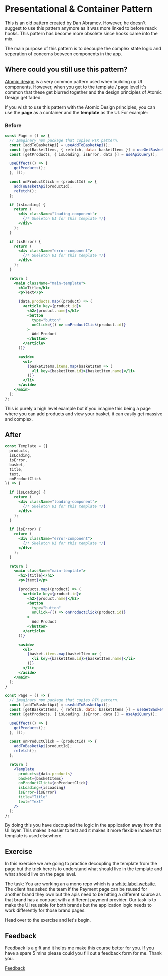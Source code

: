 
<Meta title="Lessons/🥉 Bronze/Presentational & Container Pattern/01-Lesson" />

# Presentational & Container Pattern

This is an old pattern created by Dan Abramov. However, he doesn't suggest to use this pattern anymore as it was more linked to before reack hooks. This pattern has become more obsolete since hooks came into the mix.

The main purpose of this pattern is to decouple the complex state logic and seperation of concerns between components in the app.

## Where could you still use this pattern?

[Atomic design](https://bradfrost.com/blog/post/atomic-web-design/) is a very common pattern used when building up UI components. However, when you get to the template / page level it's common that these get blurred together and the design principles of Atomic Design get faded.

If you wish to use this pattern with the Atomic Design principles, you can use the **page** as a container and the **template** as the UI. For example:

### Before

```jsx
const Page = () => {
  // Imaginary npm package that copies RTK pattern.
  const [addToBasketApi] = useAddToBasketApi();
  const [getBasketItems, { refetch, data: basketItems }] = useGetBasketItems();
  const [getProducts, { isLoading, isError, data }] = useApiQuery();

  useEffect(() => {
    getProducts();
  }, []);

  const onProductClick = (productId) => {
    addToBasketApi(productId);
    refetch();
  };

  if (isLoading) {
    return (
      <div className="loading-component">
        {/* Skeleton UI for this template */}
      </div>
    );
  }

  if (isError) {
    return (
      <div className="error-component">
        {/* Skeleton UI for this template */}
      </div>
    );
  }

  return (
    <main className="main-template">
      <h1>Title</h1>
      <p>Text</p>

      {data.products.map((product) => (
        <article key={product.id}>
          <h2>{product.name}</h2>
          <button
            type="button"
            onClick={() => onProductClick(product.id)}
          >
            Add Product
          </button>
        </article>
      ))}

      <aside>
        <ul>
          {basketItems.items.map(basketItem => (
            <li key={basketItem.id}>{basketItem.name}</li>
          ))}
        </li>
      </aside>
    </main>
  );
};
```

This is purely a high level example but if you imagine this being a page where you can add products and view your basket, it can easily get massive and complex.

## After

```jsx
const Template = ({
  products,
  isLoading,
  isError,
  basket,
  title,
  text,
  onProductClick
}) => {

  if (isLoading) {
    return (
      <div className="loading-component">
        {/* Skeleton UI for this template */}
      </div>
    );
  }

  if (isError) {
    return (
      <div className="error-component">
        {/* Skeleton UI for this template */}
      </div>
    );
  }

  return (
    <main className="main-template">
      <h1>{title}</h1>
      <p>{text}</p>

      {products.map((product) => (
        <article key={product.id}>
          <h2>{product.name}</h2>
          <button
            type="button"
            onClick={() => onProductClick(product.id)}
          >
            Add Product
          </button>
        </article>
      ))}

      <aside>
        <ul>
          {basket.items.map(basketItem => (
            <li key={basketItem.id}>{basketItem.name}</li>
          ))}
        </li>
      </aside>
    </main>
  );
}

const Page = () => {
  // Imaginary npm package that copies RTK pattern.
  const [addToBasketApi] = useAddToBasketApi();
  const [getBasketItems, { refetch, data: basketItems }] = useGetBasketItems();
  const [getProducts, { isLoading, isError, data }] = useApiQuery();

  useEffect(() => {
    getProducts();
  }, []);

  const onProductClick = (productId) => {
    addToBasketApi(productId);
    refetch();
  };

  return (
    <Template
      products={data.products}
      basket={basketItems}
      onProductClick={onProductClick}
      isLoading={isLoading}
      isError={isError}
      title="Title"
      text="Text"
    />
  );
};
```

By doing this you have decoupled the logic in the application away from the UI layer. This makes it easier to test and it makes it more flexible incase that template is used elsewhere.

## Exercise

In this exercise we are going to practice decoupling the template from the page but the trick here is to understand what should live in the template and what should live on the page level.

The task: You are working an a mono repo which is a [white label website](https://webwave.me/what-is-white-label#:~:text=A%20white%2Dlabel%20website%20is,brand%20them%20as%20their%20own.). The client has asked the team if the Payment page can be reused for another brand they own but the apis need to be hitting a different source as that brand has a contract with a different payment provider. Our task is to make the UI reusable for both brands but the application logic needs to work differently for those brand pages.

Head over to the exercise and let's begin.

## Feedback

Feedback is a gift and it helps me make this course better for you. If you have a spare 5 mins please could you fill out a feedback form for me. Thank you.

[Feedback](https://github.com/code-mattclaffey/react-design-patterns/issues/new)

